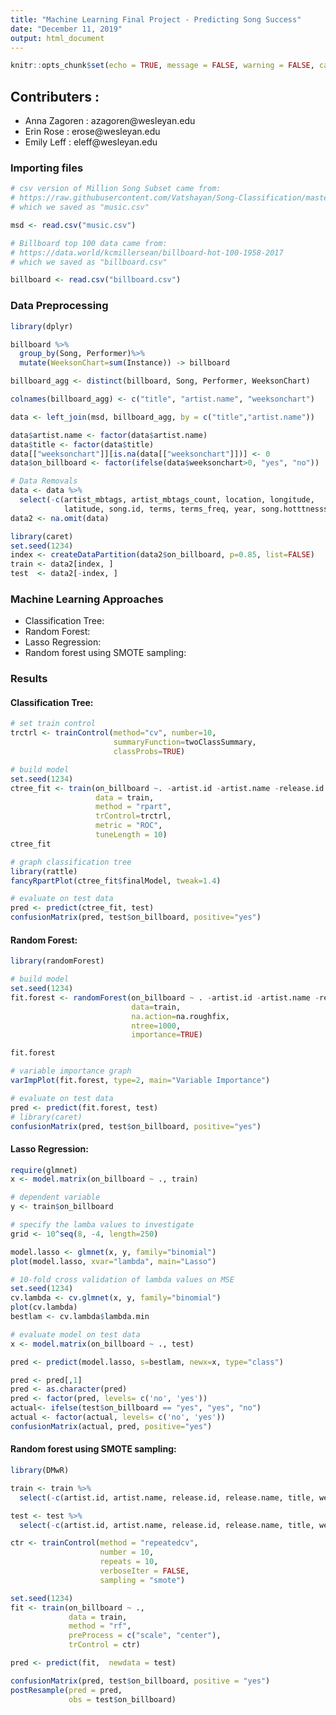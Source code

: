 ```yaml
---
title: "Machine Learning Final Project - Predicting Song Success"
date: "December 11, 2019"
output: html_document
---
```


```r
knitr::opts_chunk$set(echo = TRUE, message = FALSE, warning = FALSE, cache = TRUE)
```

## Contributers : 
* Anna Zagoren : azagoren@wesleyan.edu
* Erin Rose : erose@wesleyan.edu
* Emily Leff : eleff@wesleyan.edu

### **Importing files **
```r
# csv version of Million Song Subset came from:
# https://raw.githubusercontent.com/Vatshayan/Song-Classification/master/music.csv
# which we saved as "music.csv"

msd <- read.csv("music.csv")

# Billboard top 100 data came from:
# https://data.world/kcmillersean/billboard-hot-100-1958-2017
# which we saved as "billboard.csv"

billboard <- read.csv("billboard.csv")
```

### **Data Preprocessing**
```r
library(dplyr)

billboard %>%
  group_by(Song, Performer)%>%
  mutate(WeeksonChart=sum(Instance)) -> billboard

billboard_agg <- distinct(billboard, Song, Performer, WeeksonChart)

colnames(billboard_agg) <- c("title", "artist.name", "weeksonchart")

data <- left_join(msd, billboard_agg, by = c("title","artist.name"))

data$artist.name <- factor(data$artist.name)
data$title <- factor(data$title)
data[["weeksonchart"]][is.na(data[["weeksonchart"]])] <- 0
data$on_billboard <- factor(ifelse(data$weeksonchart>0, "yes", "no"))

# Data Removals
data <- data %>%
  select(-c(artist_mbtags, artist_mbtags_count, location, longitude,
            latitude, song.id, terms, terms_freq, year, song.hotttnesss))
data2 <- na.omit(data)

library(caret)
set.seed(1234)
index <- createDataPartition(data2$on_billboard, p=0.85, list=FALSE) 
train <- data2[index, ]
test  <- data2[-index, ]
```

### **Machine Learning Approaches**

* Classification Tree:
* Random Forest:
* Lasso Regression:
* Random forest using SMOTE sampling:

### **Results**

#### Classification Tree:
```r
# set train control
trctrl <- trainControl(method="cv", number=10,
                       summaryFunction=twoClassSummary,
                       classProbs=TRUE)

# build model
set.seed(1234)
ctree_fit <- train(on_billboard ~. -artist.id -artist.name -release.id -release.name -title -weeksonchart -similar, 
                   data = train, 
                   method = "rpart",
                   trControl=trctrl,
                   metric = "ROC",
                   tuneLength = 10)
ctree_fit

# graph classification tree
library(rattle)
fancyRpartPlot(ctree_fit$finalModel, tweak=1.4)

# evaluate on test data
pred <- predict(ctree_fit, test)
confusionMatrix(pred, test$on_billboard, positive="yes")

```

#### Random Forest:
```r
library(randomForest)

# build model
set.seed(1234)
fit.forest <- randomForest(on_billboard ~ . -artist.id -artist.name -release.id -release.name -title -weeksonchart -similar,
                           data=train,
                           na.action=na.roughfix,
                           ntree=1000,
                           importance=TRUE)

fit.forest

# variable importance graph
varImpPlot(fit.forest, type=2, main="Variable Importance")

# evaluate on test data
pred <- predict(fit.forest, test)
# library(caret)
confusionMatrix(pred, test$on_billboard, positive="yes")
```

#### Lasso Regression:
```r
require(glmnet)
x <- model.matrix(on_billboard ~ ., train)

# dependent variable
y <- train$on_billboard

# specify the lamba values to investigate
grid <- 10^seq(8, -4, length=250)

model.lasso <- glmnet(x, y, family="binomial")
plot(model.lasso, xvar="lambda", main="Lasso")

# 10-fold cross validation of lambda values on MSE
set.seed(1234)
cv.lambda <- cv.glmnet(x, y, family="binomial")
plot(cv.lambda)
bestlam <- cv.lambda$lambda.min

# evaluate model on test data 
x <- model.matrix(on_billboard ~ ., test)

pred <- predict(model.lasso, s=bestlam, newx=x, type="class")

pred <- pred[,1]
pred <- as.character(pred)
pred <- factor(pred, levels= c('no', 'yes'))
actual<- ifelse(test$on_billboard == "yes", "yes", "no")
actual <- factor(actual, levels= c('no', 'yes'))
confusionMatrix(actual, pred, positive="yes")
```

#### Random forest using SMOTE sampling:
```r
library(DMwR)

train <- train %>%
  select(-c(artist.id, artist.name, release.id, release.name, title, weeksonchart, similar))

test <- test %>%
  select(-c(artist.id, artist.name, release.id, release.name, title, weeksonchart, similar))

ctr <- trainControl(method = "repeatedcv", 
                    number = 10, 
                    repeats = 10, 
                    verboseIter = FALSE,
                    sampling = "smote")

set.seed(1234)
fit <- train(on_billboard ~ .,
             data = train,
             method = "rf",
             preProcess = c("scale", "center"),
             trControl = ctr)

pred <- predict(fit,  newdata = test)

confusionMatrix(pred, test$on_billboard, positive = "yes")
postResample(pred = pred,
             obs = test$on_billboard)
```


